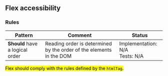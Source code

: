 ## Flex accessibility

### Rules

| Pattern                         | Comment                                                             | Status                              |
| ------------------------------- | ------------------------------------------------------------------- | ----------------------------------- |
| **Should** have a logical order | Reading order is determined by the order of the elements in the DOM | Implementation: N/A<br />Tests: N/A |

<p>
  <mark>
    Flex should comply with the rules defined by the <code>htmlTag</code>.
  </mark>
</p>
